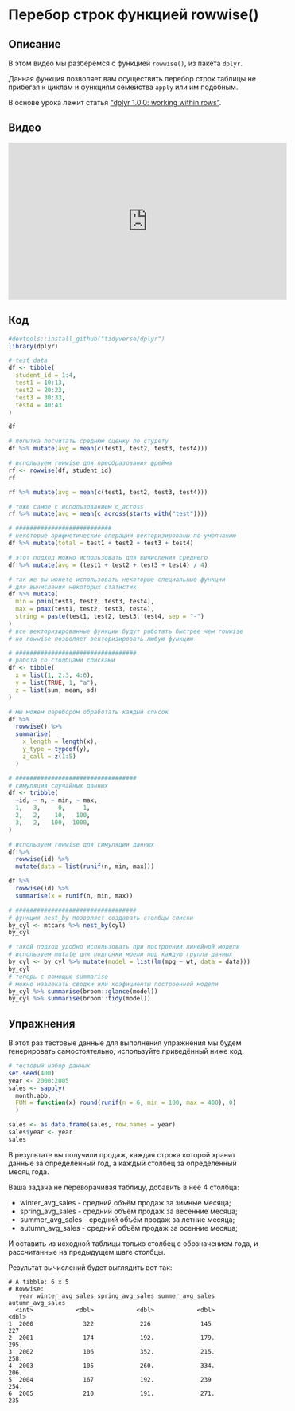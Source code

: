 # Перебор строк функцией rowwise()

## Описание
В этом видео мы разберёмся с функцией `rowwise()`, из пакета `dplyr`.

Данная функция позволяет вам осуществить перебор строк таблицы не прибегая к циклам и функциям семейства `apply` или им подобным.

В основе урока лежит статья ["dplyr 1.0.0: working within rows"](https://www.tidyverse.org/blog/2020/04/dplyr-1-0-0-rowwise/).

## Видео
<iframe width="560" height="315" src="https://www.youtube.com/embed/b23WR3vEGJc" title="YouTube video player" frameborder="0" allow="accelerometer; autoplay; clipboard-write; encrypted-media; gyroscope; picture-in-picture" allowfullscreen></iframe>

## Код
```r
#devtools::install_github("tidyverse/dplyr")
library(dplyr)

# test data
df <- tibble(
  student_id = 1:4, 
  test1 = 10:13, 
  test2 = 20:23, 
  test3 = 30:33, 
  test4 = 40:43
)

df

# попытка посчитать среднюю оценку по студету
df %>% mutate(avg = mean(c(test1, test2, test3, test4)))

# используем rowwise для преобразования фрейма
rf <- rowwise(df, student_id)
rf

rf %>% mutate(avg = mean(c(test1, test2, test3, test4)))

# тоже самое с использованием c_across
rf %>% mutate(avg = mean(c_across(starts_with("test"))))

# ###########################
# некоторые арифметические операции векторизированы по умолчанию
df %>% mutate(total = test1 + test2 + test3 + test4)

# этот подход можно использовать для вычисления среднего
df %>% mutate(avg = (test1 + test2 + test3 + test4) / 4)

# так же вы можете использовать некоторые специальные функции
# для вычисления некоторых статистик
df %>% mutate(
  min = pmin(test1, test2, test3, test4), 
  max = pmax(test1, test2, test3, test4), 
  string = paste(test1, test2, test3, test4, sep = "-")
)
# все векторизированные функции будут работать быстрее чем rowwise
# но rowwise позволяет векторизировать любую функцию

# ##################################
# работа со столбцами списками
df <- tibble(
  x = list(1, 2:3, 4:6),
  y = list(TRUE, 1, "a"),
  z = list(sum, mean, sd)
)

# мы можем перебором обработать каждый список
df %>% 
  rowwise() %>% 
  summarise(
    x_length = length(x),
    y_type = typeof(y),
    z_call = z(1:5)
  )

# ##################################
# симуляция случайных данных
df <- tribble(
  ~id, ~ n, ~ min, ~ max,
  1,   3,     0,     1,
  2,   2,    10,   100,
  3,   2,   100,  1000,
)

# используем rowwise для симуляции данных
df %>%
  rowwise(id) %>%
  mutate(data = list(runif(n, min, max)))

df %>%
  rowwise(id) %>%
  summarise(x = runif(n, min, max))

# ##################################
# функция nest_by позволяет создавать столбцы списки
by_cyl <- mtcars %>% nest_by(cyl)
by_cyl

# такой подход удобно использовать при построении линейной модели
# используем mutate для подгонки моели под каждую группа данных
by_cyl <- by_cyl %>% mutate(model = list(lm(mpg ~ wt, data = data)))
by_cyl
# теперь с помощью summarise 
# можно извлекать сводки или коэфициенты построенной модели
by_cyl %>% summarise(broom::glance(model))
by_cyl %>% summarise(broom::tidy(model))
```

## Упражнения
В этот раз тестовые данные для выполнения упражнения мы будем генерировать самостоятельно, используйте приведённый ниже код.

```r
# тестовый набор данных
set.seed(400)
year <- 2000:2005
sales <- sapply(
  month.abb, 
  FUN = function(x) round(runif(n = 6, min = 100, max = 400), 0)
  )

sales <- as.data.frame(sales, row.names = year)
sales$year <- year
sales
```

В результате вы получили продаж, каждая строка которой хранит данные за определённый год, а каждый столбец за определённый месяц года.

Ваша задача не переворачивая таблицу, добавить в неё 4 столбца:

* winter_avg_sales - средний объём продаж за зимные месяца;
* spring_avg_sales - средний объём продаж за весенние месяца;
* summer_avg_sales - средний объём продаж за летние месяца;
* autumn_avg_sales - средний объём продаж за осенние месяца;

И оставить из исходной таблицы только столбец с обозначением года, и рассчитанные на предыдущем шаге столбцы.

Результат вычислений будет выглядить вот так:

```
# A tibble: 6 x 5
# Rowwise: 
   year winter_avg_sales spring_avg_sales summer_avg_sales autumn_avg_sales
  <int>            <dbl>            <dbl>            <dbl>            <dbl>
1  2000              322             226              145              227 
2  2001              174             192.             179.             295.
3  2002              106             352.             215.             258.
4  2003              105             260.             334.             206.
5  2004              167             192.             239              254.
6  2005              210             191.             271.             235 
```